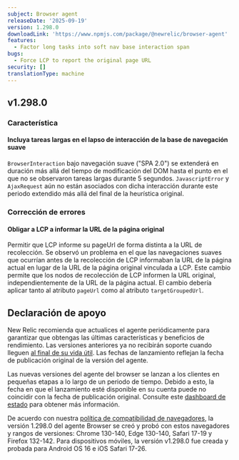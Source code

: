 ```yaml
---
subject: Browser agent
releaseDate: '2025-09-19'
version: 1.298.0
downloadLink: 'https://www.npmjs.com/package/@newrelic/browser-agent'
features:
  - Factor long tasks into soft nav base interaction span
bugs:
  - Force LCP to report the original page URL
security: []
translationType: machine
---
```


## v1.298.0

### Característica

#### Incluya tareas largas en el lapso de interacción de la base de navegación suave

`BrowserInteraction` bajo navegación suave (&quot;SPA 2.0&quot;) se extenderá en duración más allá del tiempo de modificación del DOM hasta el punto en el que no se observaron tareas largas durante 5 segundos. `JavascriptError` y `AjaxRequest` aún no están asociados con dicha interacción durante este periodo extendido más allá del final de la heurística original.

### Corrección de errores

#### Obligar a LCP a informar la URL de la página original

Permitir que LCP informe su pageUrl de forma distinta a la URL de recolección. Se observó un problema en el que las navegaciones suaves que ocurrían antes de la recolección de LCP informaban la URL de la página actual en lugar de la URL de la página original vinculada a LCP. Este cambio permite que los nodos de recolección de LCP informen la URL original, independientemente de la URL de la página actual. El cambio debería aplicar tanto al atributo `pageUrl` como al atributo `targetGroupedUrl`.

## Declaración de apoyo

New Relic recomienda que actualices el agente periódicamente para garantizar que obtengas las últimas características y beneficios de rendimiento. Las versiones anteriores ya no recibirán soporte cuando lleguen [al final de su vida útil](https://docs.newrelic.com/docs/browser/browser-monitoring/getting-started/browser-agent-eol-policy/). Las fechas de lanzamiento reflejan la fecha de publicación original de la versión del agente.

Las nuevas versiones del agente del browser se lanzan a los clientes en pequeñas etapas a lo largo de un periodo de tiempo. Debido a esto, la fecha en que el lanzamiento esté disponible en su cuenta puede no coincidir con la fecha de publicación original. Consulte este [dashboard de estado](https://newrelic.github.io/newrelic-browser-agent-release/) para obtener más información.

De acuerdo con nuestra [política de compatibilidad de navegadores](https://docs.newrelic.com/docs/browser/new-relic-browser/getting-started/compatibility-requirements-browser-monitoring/#browser-types), la versión 1.298.0 del agente Browser se creó y probó con estos navegadores y rangos de versiones: Chrome 130-140, Edge 130-140, Safari 17-19 y Firefox 132-142. Para dispositivos móviles, la versión v1.298.0 fue creada y probada para Android OS 16 e iOS Safari 17-26.